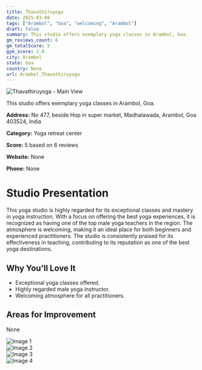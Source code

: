```yaml
---
title: Thavathiruyoga
date: 2025-03-08
tags: ["Arambol", "Goa", "welcoming", "Arambol"]  
draft: false
summary: This studio offers exemplary yoga classes in Arambol, Goa.
gm_reviews_count: 6
gm_totalScore: 5
gym_score: 2.8
city: Arambol
state: Goa
country: None
url: Arambol_Thavathiruyoga
---
```


<div className="aspect-[16/9] relative my-8">
  <img 
    src="https://lh5.googleusercontent.com/p/AF1QipNpUnwv1RNWow4JJOPIT6WRka89WbOnQEYu1BJp=w1920-h1080-k-no"
    alt="Thavathiruyoga - Main View"
    className="object-cover absolute inset-0 w-full h-full rounded-lg"
  />
</div>

This studio offers exemplary yoga classes in Arambol, Goa.

**Address:** No 477, beside Hop in super market, Madhalawada, Arambol, Goa 403524, India

**Category:** Yoga retreat center

**Score:** 5 based on 6 reviews

**Website:** None

**Phone:** None

# Studio Presentation

This yoga studio is highly regarded for its exceptional classes and mastery in yoga instruction. With a focus on offering the best yoga experiences, it is recognized as having one of the top male yoga teachers in the region. The atmosphere is welcoming, making it an ideal place for both beginners and experienced practitioners. The studio is consistently praised for its effectiveness in teaching, contributing to its reputation as one of the best yoga destinations.

## Why You'll Love It

- Exceptional yoga classes offered.
- Highly regarded male yoga instructor.
- Welcoming atmosphere for all practitioners.

## Areas for Improvement

None

<div className="grid grid-cols-1 xl:grid-cols-2 gap-4 my-8">
<div className="aspect-[4/3] relative"><img src="https://lh5.googleusercontent.com/p/AF1QipMnWS9K0kLOoUQTqgeqyO9NNogoBYs_C7yWc2a7=w1920-h1080-k-no" alt="Image 1" className="object-cover absolute inset-0 w-full h-full rounded-lg" /></div>
<div className="aspect-[4/3] relative"><img src="https://lh5.googleusercontent.com/p/AF1QipMH2q_NTdyNsQtCEyJoBoXIfA756sE8O69eRR_5=w1920-h1080-k-no" alt="Image 2" className="object-cover absolute inset-0 w-full h-full rounded-lg" /></div>
<div className="aspect-[4/3] relative"><img src="https://lh5.googleusercontent.com/p/AF1QipMDrx8wt6WvWvRH7T9pzLKTvIdGt3er47W_ykTN=w1920-h1080-k-no" alt="Image 3" className="object-cover absolute inset-0 w-full h-full rounded-lg" /></div>
<div className="aspect-[4/3] relative"><img src="https://streetviewpixels-pa.googleapis.com/v1/thumbnail?panoid=9ACrjULNmAUxXAqlmhSatw&cb_client=maps_sv.tactile.gps&w=203&h=100&yaw=342.3696&pitch=0&thumbfov=100" alt="Image 4" className="object-cover absolute inset-0 w-full h-full rounded-lg" /></div>
</div>